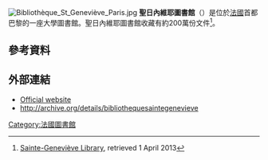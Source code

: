 [[File:Bibliothèque_St_Geneviève_Paris.jpg|thumb]]
'''聖日內維耶圖書館'''（{{lang-fr|Bibliothèque Sainte-Geneviève}}）是位於[[法國|法國]]首都巴黎的一座大學圖書館。聖日內維耶圖書館收藏有約200萬份文件<ref>[http://www-bsg.univ-paris1.fr/ Sainte-Geneviève Library], retrieved 1 April 2013</ref>。
==參考資料==
{{reflist}}
== 外部連結 ==
{{commons|Bibliothèque Sainte-Geneviève|Bibliothèque Sainte-Geneviève}}
* [http://www-bsg.univ-paris1.fr/ Official website]{{fr icon}}
* http://archive.org/details/bibliothequesaintegenevieve
{{coord|48|50|49.5|N|2|20|45|E|region:FR_type:landmark|display=title}}

[[Category:法國圖書館|Category:法國圖書館]]